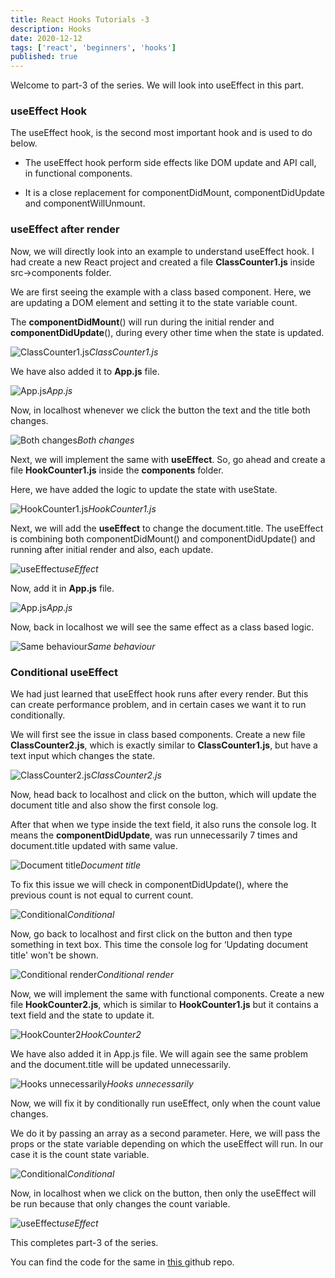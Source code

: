 ```yaml
---
title: React Hooks Tutorials -3
description: Hooks
date: 2020-12-12
tags: ['react', 'beginners', 'hooks']
published: true
---
```



Welcome to part-3 of the series. We will look into useEffect in this part.

### useEffect Hook

The useEffect hook, is the second most important hook and is used to do below.

* The useEffect hook perform side effects like DOM update and API call, in functional components.

* It is a close replacement for componentDidMount, componentDidUpdate and componentWillUnmount.

### useEffect after render

Now, we will directly look into an example to understand useEffect hook. I had create a new React project and created a file **ClassCounter1.js** inside src->components folder.

We are first seeing the example with a class based component. Here, we are updating a DOM element and setting it to the state variable count.

The **componentDidMount**() will run during the initial render and **componentDidUpdate**(), during every other time when the state is updated.

![ClassCounter1.js](https://ik.imagekit.io/thewebdev/React-Hooks/3/1_NfyDGaRIuS.png)*ClassCounter1.js*

We have also added it to **App.js** file.

![App.js](https://ik.imagekit.io/thewebdev/React-Hooks/3/2_XNl3QmmJd9.png)*App.js*

Now, in localhost whenever we click the button the text and the title both changes.

![Both changes](https://ik.imagekit.io/thewebdev/React-Hooks/3/3_PTn-y9pgib.png)*Both changes*

Next, we will implement the same with **useEffect**. So, go ahead and create a file **HookCounter1.js** inside the **components** folder.

Here, we have added the logic to update the state with useState.

![HookCounter1.js](https://ik.imagekit.io/thewebdev/React-Hooks/3/4_9KbjzoERAi.png)*HookCounter1.js*

Next, we will add the **useEffect** to change the document.title. The useEffect is combining both componentDidMount() and componentDidUpdate() and running after initial render and also, each update.

![useEffect](https://ik.imagekit.io/thewebdev/React-Hooks/3/5_WvqMb1sBGT.png)*useEffect*

Now, add it in **App.js** file.

![App.js](https://ik.imagekit.io/thewebdev/React-Hooks/3/6_uh8Z7KzNsg.png)*App.js*

Now, back in localhost we will see the same effect as a class based logic.

![Same behaviour](https://ik.imagekit.io/thewebdev/React-Hooks/3/7_OUecghEe94.png)*Same behaviour*

### Conditional useEffect

We had just learned that useEffect hook runs after every render. But this can create performance problem, and in certain cases we want it to run conditionally.

We will first see the issue in class based components. Create a new file **ClassCounter2.js**, which is exactly similar to **ClassCounter1.js**, but have a text input which changes the state.

![ClassCounter2.js](https://ik.imagekit.io/thewebdev/React-Hooks/3/8_b5ZdJntl4k.png)*ClassCounter2.js*

Now, head back to localhost and click on the button, which will update the document title and also show the first console log.

After that when we type inside the text field, it also runs the console log. It means the **componentDidUpdate**, was run unnecessarily 7 times and document.title updated with same value.

![Document title](https://ik.imagekit.io/thewebdev/React-Hooks/3/9_mw7Zu_8vP.png)*Document title*

To fix this issue we will check in componentDidUpdate(), where the previous count is not equal to current count.

![Conditional](https://ik.imagekit.io/thewebdev/React-Hooks/3/10__Rf7LqodZy.png)*Conditional*

Now, go back to localhost and first click on the button and then type something in text box. This time the console log for ‘Updating document title' won't be shown.

![Conditional render](https://ik.imagekit.io/thewebdev/React-Hooks/3/11_0C5vG-dt3.png)*Conditional render*

Now, we will implement the same with functional components. Create a new file **HookCounter2.js**, which is similar to **HookCounter1.js** but it contains a text field and the state to update it.

![HookCounter2](https://ik.imagekit.io/thewebdev/React-Hooks/3/12_No0rFvmRJw.png)*HookCounter2*

We have also added it in App.js file. We will again see the same problem and the document.title will be updated unnecessarily.

![Hooks unnecessarily](https://ik.imagekit.io/thewebdev/React-Hooks/3/13_xJnaMVHPcX.png)*Hooks unnecessarily*

Now, we will fix it by conditionally run useEffect, only when the count value changes.

We do it by passing an array as a second parameter. Here, we will pass the props or the state variable depending on which the useEffect will run. In our case it is the count state variable.

![Conditional](https://ik.imagekit.io/thewebdev/React-Hooks/3/14_lqU-S-xIhp.png)*Conditional*

Now, in localhost when we click on the button, then only the useEffect will be run because that only changes the count variable.

![useEffect](https://ik.imagekit.io/thewebdev/React-Hooks/3/15_loyBz9iXMy.png)*useEffect*

This completes part-3 of the series. 

You can find the code for the same in [this ](https://github.com/nabendu82/state-hook)github repo.

